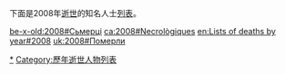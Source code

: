 
{{YearTopicTOC|2008|逝世人物列表}}
{{C21YearInTopic|2008年}}
下面是2008年[[逝世|逝世]]的知名人士[[列表|列表]]。

{{MonthTOC|2008年|逝世人物列表}}
{{各年各月份逝世人物}}
{{Authority control}}

[[Category:2008年逝世|*]]
[[Category:歷年逝世人物列表|Category:歷年逝世人物列表]]

[[be-x-old:2008#Сьмерці|be-x-old:2008#Сьмерці]]
[[ca:2008#Necrològiques|ca:2008#Necrològiques]]
[[en:Lists_of_deaths_by_year#2008|en:Lists of deaths by year#2008]]
[[uk:2008#Померли|uk:2008#Померли]]